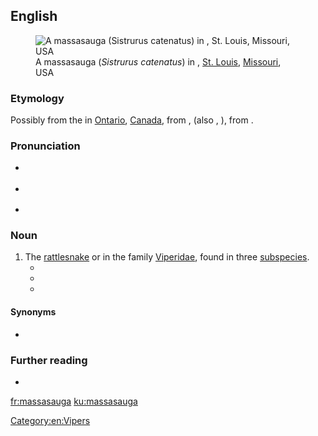 ==English==
{{was wotd|2017|July|16}}
[[File:Massasauga rattlesnake.jpg|thumb|A massasauga (''Sistrurus catenatus'') in {{w|Saint Louis Zoo}}, [[St. Louis]], [[Missouri]], USA]]

===Etymology===
Possibly from the {{w|Mississagi River}} in [[Ontario]], [[Canada]], from {{der|en|fr|Mississague}}, {{m|fr|Missisague}} (also {{m|fr|Oumisagai}}, {{m|fr|Michisaguek}}), from {{der|en|oj|misiza:gi:||[[inhabitant]] of the [[great]] [[river]] [[mouth]], that is, the Mississagi River}}.

===Pronunciation===
* {{a|RP}} {{IPA|/ˌmasəˈsɔːɡə/|lang=en}}
* {{a|GA}} {{IPA|/ˌmæsəˈsɔɡə/|/-ˈsɑ-/|lang=en}}
* {{hyphenation|mas|sa|sau|ga|lang=en}}

===Noun===
{{en-noun}}

# The [[rattlesnake]] {{taxlink|Crotalus catenatus|species|noshow=1}} or {{taxlink|Sistrurus catenatus|species|noshow=1}} in the family [[Viperidae]], found in three [[subspecies]].
#* {{quote-journal|title=The Massasauga and Its Habits|journal={{w|The American Naturalist}}|location=Salem, Mass.|publisher={{w|Essex Institute}}|month=March|year=1887|volume=XXI|issue=3|page=212|pageurl=https://books.google.com/books?id=I7NLAAAAYAAJ&dq=%22massasauga%22&pg=PA212#v=onepage&q=%22massasauga%22&f=false|issn=0003-0147|oclc=1480477|passage=I hope in this paper to contribute something to the knowledge of the Prairie Rattlesnake, or '''Massasauga''' (''Caudisona tergemina'').}}
#* {{quote-book|author=Leonhard [Hess] Stejneger|authorlink=Leonhard Stejneger|chapter=The Massasauga. ''Sistrurus catenatus'', (Rafinesque).|title=The Poisonous Snakes of North America. [...] From the Report of the [[w:Smithsonian Institution|U.S. National Museum]] for 1893, pages 337–487. With plates 1–19, and figures 1–70|location=Washington, D.C.|publisher=[[w:United States Government Publishing Office|Government Printing Office]]|year=1895|page=414|pageurl=https://archive.org/stream/poisonoussnakeso00stej#page/414/mode/1up/|oclc=3419731|passage=The '''Massasauga''' is emphatically a species of the prairies and their swamps and marshes.}}
#* {{quote-book|author=John E. Werler|author2=James R[ay] Dixon|authorlink2=James R. Dixon|chapter=Western Massasauga|title=Texas Snakes: Identification, Distribution, and Natural History|location=Austin, Tx.|publisher={{w|University of Texas Press}}|year=2010|page=407, column 1|pageurl=https://books.google.com/books?id=7jKuAWavrUkC&pg=PA407|isbn=978-0-292-79130-5|passage=According to the zoologist, the '''massasaugas''' were found abroad from mid-April to late October, chiefly during the daylight hours and for an average 197 days annually during the study period.}}

====Synonyms====
* {{sense|rattlesnake}} {{taxlink|Caudisona|genus|noshow=1}} {{vern|black rattlesnake}} {{qualifier|dated}}

===Further reading===
* {{pedia}}

[[Category:en:Vipers]]

[[fr:massasauga]]
[[ku:massasauga]]